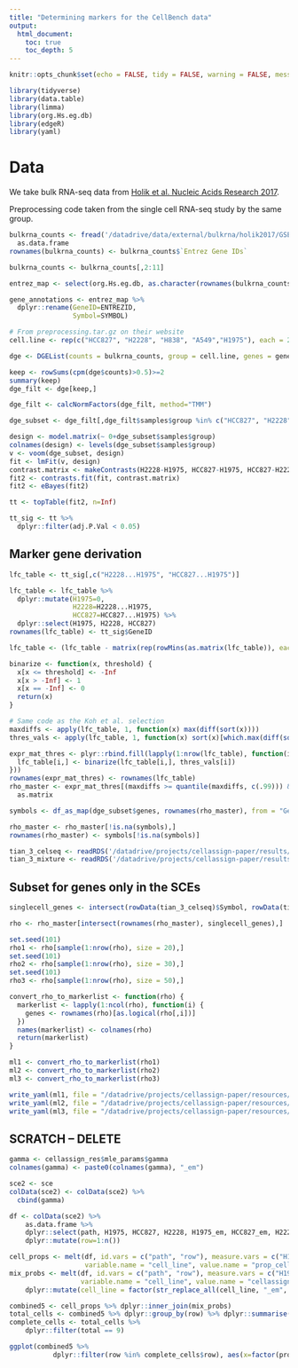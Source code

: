 ```yaml
---
title: "Determining markers for the CellBench data"
output: 
  html_document:
    toc: true
    toc_depth: 5
---
```


```r
knitr::opts_chunk$set(echo = FALSE, tidy = FALSE, warning = FALSE, message = FALSE, cache = FALSE, cache.lazy = FALSE, fig.width = 8, fig.height = 4.5)
```

```r
library(tidyverse)
library(data.table)
library(limma)
library(org.Hs.eg.db)
library(edgeR)
library(yaml)
```

# Data

We take bulk RNA-seq data from [Holik et al. Nucleic Acids Research 2017](https://www.ncbi.nlm.nih.gov/pmc/articles/PMC5389713/). 

Preprocessing code taken from the single cell RNA-seq study by the same group. 

```r
bulkrna_counts <- fread('/datadrive/data/external/bulkrna/holik2017/GSE86337_reverse.stranded.unfiltered.count.matrix.txt') %>%
  as.data.frame
rownames(bulkrna_counts) <- bulkrna_counts$`Entrez Gene IDs`

bulkrna_counts <- bulkrna_counts[,2:11]
```

```r
entrez_map <- select(org.Hs.eg.db, as.character(rownames(bulkrna_counts)), c("SYMBOL"), "ENTREZID")

gene_annotations <- entrez_map %>%
  dplyr::rename(GeneID=ENTREZID,
                Symbol=SYMBOL)

# From preprocessing.tar.gz on their website
cell.line <- rep(c("HCC827", "H2228", "H838", "A549","H1975"), each = 2)

dge <- DGEList(counts = bulkrna_counts, group = cell.line, genes = gene_annotations, remove.zeros = TRUE)

keep <- rowSums(cpm(dge$counts)>0.5)>=2
summary(keep)
dge_filt <- dge[keep,]

dge_filt <- calcNormFactors(dge_filt, method="TMM")
```

```r
dge_subset <- dge_filt[,dge_filt$samples$group %in% c("HCC827", "H2228", "H1975")]

design <- model.matrix(~ 0+dge_subset$samples$group)
colnames(design) <- levels(dge_subset$samples$group)
v <- voom(dge_subset, design)
fit <- lmFit(v, design)
contrast.matrix <- makeContrasts(H2228-H1975, HCC827-H1975, HCC827-H2228, levels = design)
fit2 <- contrasts.fit(fit, contrast.matrix)
fit2 <- eBayes(fit2)
```

```r
tt <- topTable(fit2, n=Inf)

tt_sig <- tt %>%
  dplyr::filter(adj.P.Val < 0.05)
```

## Marker gene derivation

```r
lfc_table <- tt_sig[,c("H2228...H1975", "HCC827...H1975")]

lfc_table <- lfc_table %>%
  dplyr::mutate(H1975=0,
                H2228=H2228...H1975,
                HCC827=HCC827...H1975) %>%
  dplyr::select(H1975, H2228, HCC827)
rownames(lfc_table) <- tt_sig$GeneID

lfc_table <- (lfc_table - matrix(rep(rowMins(as.matrix(lfc_table)), each = 3), ncol = 3, byrow = TRUE))
```

```r
binarize <- function(x, threshold) {
  x[x <= threshold] <- -Inf
  x[x > -Inf] <- 1
  x[x == -Inf] <- 0
  return(x)
}

# Same code as the Koh et al. selection
maxdiffs <- apply(lfc_table, 1, function(x) max(diff(sort(x))))
thres_vals <- apply(lfc_table, 1, function(x) sort(x)[which.max(diff(sort(x)))])

expr_mat_thres <- plyr::rbind.fill(lapply(1:nrow(lfc_table), function(i) {
  lfc_table[i,] <- binarize(lfc_table[i,], thres_vals[i])
}))
rownames(expr_mat_thres) <- rownames(lfc_table)
rho_master <- expr_mat_thres[(maxdiffs >= quantile(maxdiffs, c(.99))) & (thres_vals <= log(2)),] %>%
  as.matrix
```

```r
symbols <- df_as_map(dge_subset$genes, rownames(rho_master), from = "GeneID", to = "Symbol")

rho_master <- rho_master[!is.na(symbols),]
rownames(rho_master) <- symbols[!is.na(symbols)]
```

```r
tian_3_celseq <- readRDS('/datadrive/projects/cellassign-paper/results/scratch/novel_celltype_analysis/v1/sce_normalized/tian_3_CELseq2.rds')
tian_3_mixture <- readRDS('/datadrive/projects/cellassign-paper/results/scratch/novel_celltype_analysis/v1/sce_normalized/tian_mixture3.rds')
```

## Subset for genes only in the SCEs

```r
singlecell_genes <- intersect(rowData(tian_3_celseq)$Symbol, rowData(tian_3_mixture)$Symbol)
```

```r
rho <- rho_master[intersect(rownames(rho_master), singlecell_genes),]
```

```r
set.seed(101)
rho1 <- rho[sample(1:nrow(rho), size = 20),]
set.seed(101)
rho2 <- rho[sample(1:nrow(rho), size = 30),]
set.seed(101)
rho3 <- rho[sample(1:nrow(rho), size = 50),]
```

```r
convert_rho_to_markerlist <- function(rho) {
  markerlist <- lapply(1:ncol(rho), function(i) {
    genes <- rownames(rho)[as.logical(rho[,i])]
  })
  names(markerlist) <- colnames(rho)
  return(markerlist)
}
```

```r
ml1 <- convert_rho_to_markerlist(rho1)
ml2 <- convert_rho_to_markerlist(rho2)
ml3 <- convert_rho_to_markerlist(rho3)

write_yaml(ml1, file = "/datadrive/projects/cellassign-paper/resources/marker_lists/tian_20_73_markers.yaml")
write_yaml(ml2, file = "/datadrive/projects/cellassign-paper/resources/marker_lists/tian_30_73_markers.yaml")
write_yaml(ml3, file = "/datadrive/projects/cellassign-paper/resources/marker_lists/tian_50_73_markers.yaml")
```



## SCRATCH -- DELETE

```r
gamma <- cellassign_res$mle_params$gamma
colnames(gamma) <- paste0(colnames(gamma), "_em")

sce2 <- sce
colData(sce2) <- colData(sce2) %>%
  cbind(gamma)
```

```r
df <- colData(sce2) %>%
    as.data.frame %>%
    dplyr::select(path, H1975, HCC827, H2228, H1975_em, HCC827_em, H2228_em) %>%
    dplyr::mutate(row=1:n())

cell_props <- melt(df, id.vars = c("path", "row"), measure.vars = c("H1975", "HCC827", "H2228"),
                   variable.name = "cell_line", value.name = "prop_cells")
mix_probs <- melt(df, id.vars = c("path", "row"), measure.vars = c("H1975_em", "HCC827_em", "H2228_em"),
                  variable.name = "cell_line", value.name = "cellassign_prob") %>%
    dplyr::mutate(cell_line = factor(str_replace_all(cell_line, "_em", "")))

combined5 <- cell_props %>% dplyr::inner_join(mix_probs)
total_cells <- combined5 %>% dplyr::group_by(row) %>% dplyr::summarise(total = sum(prop_cells))
complete_cells <- total_cells %>%
    dplyr::filter(total == 9)

ggplot(combined5 %>%
           dplyr::filter(row %in% complete_cells$row), aes(x=factor(prop_cells), y = cellassign_prob)) + geom_boxplot(outlier.size = -1) +  geom_point(aes(colour=path), position = position_jitter(width = 0.2, height = 0)) + theme_bw() + theme_Publication() + theme_nature() + facet_wrap(~ cell_line, ncol = 1)
```


